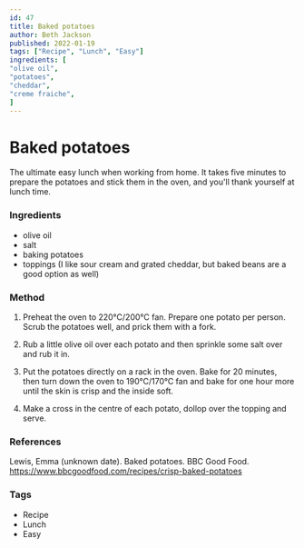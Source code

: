 ```yaml
---
id: 47
title: Baked potatoes
author: Beth Jackson
published: 2022-01-19
tags: ["Recipe", "Lunch", "Easy"]
ingredients: [
"olive oil",
"potatoes",
"cheddar",
"creme fraiche",
]
---
```


# Baked potatoes

<BlogTextWrapper>

The ultimate easy lunch when working from home. It takes five minutes to prepare the potatoes and stick them in the oven, and you'll thank yourself at lunch time.

</BlogTextWrapper>

<BlogTextWrapper>

### Ingredients

- olive oil
- salt
- baking potatoes
- toppings (I like sour cream and grated cheddar, but baked beans are a good option as well)

</BlogTextWrapper>

<BlogTextWrapper>

### Method

1. Preheat the oven to 220°C/200°C fan. Prepare one potato per person. Scrub the potatoes well, and prick them with a fork.

2. Rub a little olive oil over each potato and then sprinkle some salt over and rub it in.

3. Put the potatoes directly on a rack in the oven. Bake for 20 minutes, then turn down the oven to 190°C/170°C fan and bake for one hour more until the skin is crisp and the inside soft.

<Timer inputHours={0} inputMinutes={20} inputSeconds={0} />

<Timer inputHours={1} inputMinutes={0} inputSeconds={0} />

4. Make a cross in the centre of each potato, dollop over the topping and serve.

</BlogTextWrapper>

<BlogTextWrapper>

### References

Lewis, Emma (unknown date). Baked potatoes. BBC Good Food. https://www.bbcgoodfood.com/recipes/crisp-baked-potatoes

</BlogTextWrapper>

<BlogTextWrapper>

### Tags

- Recipe
- Lunch
- Easy

</BlogTextWrapper>
